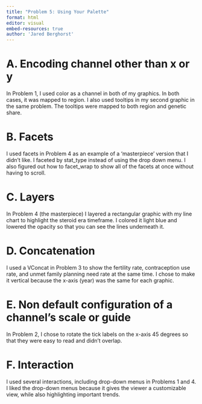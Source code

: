 ```yaml
---
title: "Problem 5: Using Your Palette"
format: html
editor: visual
embed-resources: true
author: 'Jared Berghorst'
---
```


# A. Encoding channel other than x or y

In Problem 1, I used color as a channel in both of my graphics. In both cases, it was mapped to region. I also used tooltips in my second graphic in the same problem. The tooltips were mapped to both region and genetic share.

# B. Facets

I used facets in Problem 4 as an example of a 'masterpiece' version that I didn't like. I faceted by stat_type instead of using the drop down menu. I also figured out how to facet_wrap to show all of the facets at once without having to scroll.

# C. Layers

In Problem 4 (the masterpiece) I layered a rectangular graphic with my line chart to highlight the steroid era timeframe. I colored it light blue and lowered the opacity so that you can see the lines underneath it.

# D. Concatenation

I used a VConcat in Problem 3 to show the fertility rate, contraception use rate, and unmet family planning need rate at the same time. I chose to make it vertical because the x-axis (year) was the same for each graphic.

# E. Non default configuration of a channel's scale or guide

In Problem 2, I chose to rotate the tick labels on the x-axis 45 degrees so that they were easy to read and didn't overlap.

# F. Interaction

I used several interactions, including drop-down menus in Problems 1 and 4. I liked the drop-down menus because it gives the viewer a customizable view, while also highlighting important trends.

